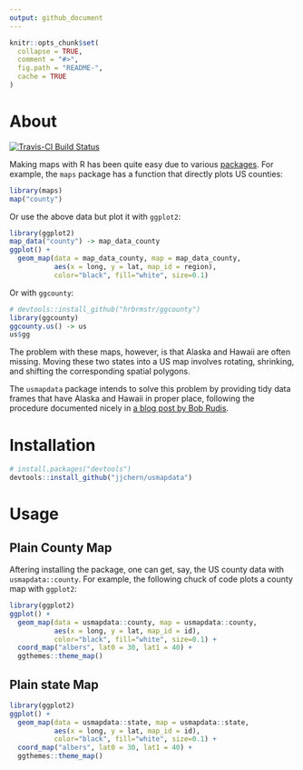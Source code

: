 ```yaml
---
output: github_document
---
```


<!-- README.md is generated from README.Rmd. Please edit that file -->

```r
knitr::opts_chunk$set(
  collapse = TRUE,
  comment = "#>",
  fig.path = "README-",
  cache = TRUE
)
```

# About

[![Travis-CI Build Status](https://travis-ci.org/jjchern/usmapdata.svg?branch=master)](https://travis-ci.org/jjchern/usmapdata)

Making maps with R has been quite easy due to various [packages](https://cran.r-project.org/web/views/Spatial.html). For example, the `maps` package has a function that directly plots US counties:

```r
library(maps)
map("county")
```

Or use the above data but plot it with `ggplot2`:

```r
library(ggplot2)
map_data("county") -> map_data_county
ggplot() +
  geom_map(data = map_data_county, map = map_data_county,
           aes(x = long, y = lat, map_id = region),
           color="black", fill="white", size=0.1)
```

Or with `ggcounty`:

```r
# devtools::install_github("hrbrmstr/ggcounty")
library(ggcounty)
ggcounty.us() -> us
us$gg
```

The problem with these maps, however, is that Alaska and Hawaii are often missing. Moving these two states into a US map involves rotating, shrinking, and shifting the corresponding spatial polygons.

The `usmapdata` package intends to solve this problem by providing tidy data frames that have Alaska and Hawaii in proper place, following the procedure documented nicely in [a blog post by Bob Rudis](rud.is/b/2014/11/16/moving-the-earth-well-alaska-hawaii-with-r/).

# Installation

```R
# install.packages("devtools")
devtools::install_github("jjchern/usmapdata")
```

# Usage

## Plain County Map

Aftering installing the package, one can get, say, the US county data with `usmapdata::county`. For example, the following chuck of code plots a county map with `ggplot2`:

```r
library(ggplot2)
ggplot() +
  geom_map(data = usmapdata::county, map = usmapdata::county,
           aes(x = long, y = lat, map_id = id),
           color="black", fill="white", size=0.1) +
  coord_map("albers", lat0 = 30, lat1 = 40) +
  ggthemes::theme_map()
```

## Plain state Map

```r
library(ggplot2)
ggplot() +
  geom_map(data = usmapdata::state, map = usmapdata::state,
           aes(x = long, y = lat, map_id = id),
           color="black", fill="white", size=0.1) +
  coord_map("albers", lat0 = 30, lat1 = 40) +
  ggthemes::theme_map()
```
